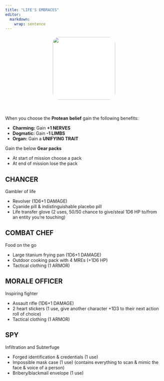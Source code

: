 ```yaml
---
title: "LIFE'S EMBRACES"
editor: 
  markdown: 
    wrap: sentence
---
```


<center>
![](images/LIFE_FORM.png){style="width:200px; background:white; border-radius:25px; border:white 5px solid"}
</center>

<br>

When you choose the **Protean** **belief** gain the following benefits:

-   **Charming:** Gain **+1 NERVES**
-   **Dogmatic:** Gain **-1 LIMBS**
-   __Organ:__ Gain a __UNIFYING TRAIT__

Gain the below **Gear packs**

- At start of mission choose a pack
- At end of mission lose the pack

## CHANCER

Gambler of life

- Revolver (1D6+1 DAMAGE)
- Cyanide pill & indistinguishable placebo pill
- Life transfer glove (2 uses, 50/50 chance to give/steal 1D6 HP to/from an entity you’re touching)

## COMBAT CHEF

Food on the go

- Large titanium frying pan (1D6+1 DAMAGE)
- Outdoor cooking pack with 4 MREs (+1D6 HP)
- Tactical clothing (1 ARMOR)

## MORALE OFFICER

Inspiring fighter

- Assault rifle (1D6+1 DAMAGE)
- 2 heart stickers (1 use, give another character +1D3 to their next action roll of choice)
- Tactical clothing (1 ARMOR)

## SPY

Infiltration and Subterfuge

- Forged identification & credentials (1 use)
- Impossible mask case (1 use) (contains everything to scan & mimic the face & voice of a person)
- Bribery/blackmail envelope  (1 use)